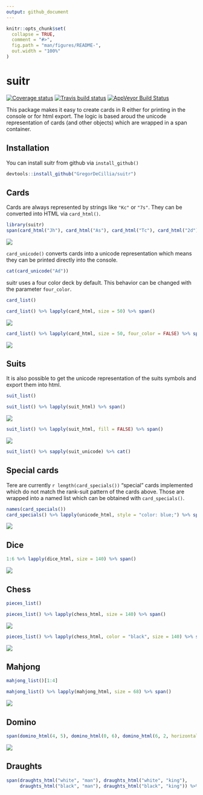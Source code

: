 ```yaml
---
output: github_document
---
```


<!-- README.md is generated from README.Rmd. Please edit that file -->

```r
knitr::opts_chunk$set(
  collapse = TRUE,
  comment = "#>",
  fig.path = "man/figures/README-",
  out.width = "100%"
)
```

# suitr <img src="man/figures/logo.png" align="right" alt=""/>

 [![Coverage status](https://codecov.io/gh/GregorDeCillia/suitr/branch/master/graph/badge.svg)](https://codecov.io/github/GregorDeCillia/suitr?branch=master)
 [![Travis build status](https://img.shields.io/travis/statistikat/persephone.svg?logo=travis)](https://travis-ci.org/GregorDeCillia/suitr)
 [![AppVeyor Build Status](https://ci.appveyor.com/api/projects/status/github/GregorDeCillia/suitr?branch=master&svg=true)](https://ci.appveyor.com/project/GregorDeCillia/suitr)
 
This package makes it easy to create cards in R either for printing in the console or for html export. The logic is based aroud the unicode representation
of cards (and other objects) which are wrapped in a span container.

## Installation

You can install suitr from github via `install_github()`

``` r
devtools::install_github("GregorDeCillia/suitr")
```

## Cards

Cards are always represented by strings like `"Kc"` or `"7s"`. They
can be converted into HTML via `card_html()`.

```r
library(suitr)
span(card_html("Jh"), card_html("As"), card_html("Tc"), card_html("2d"))
```

![](man/figures/README_figures/JhAsTc2d.png)

`card_unicode()` converts cards into a unicode representation which means they can be printed directly into the console.

```r
cat(card_unicode("Ad"))
```

suitr uses a four color deck by default. This behavior can be changed with
the parameter `four_color`.

```r
card_list()
```

```r
card_list() %>% lapply(card_html, size = 50) %>% span()
```

![](man/figures/README_figures/deck_4c.png)

```r
card_list() %>% lapply(card_html, size = 50, four_color = FALSE) %>% span()
```

![](man/figures/README_figures/deck_2c.png)

## Suits

It is also possible to get the unicode representation of the suits symbols
and export them into html.

```r
suit_list()
```

```r
suit_list() %>% lapply(suit_html) %>% span()
```

![](man/figures/README_figures/suits_filled.png)

```r
suit_list() %>% lapply(suit_html, fill = FALSE) %>% span()
```

![](man/figures/README_figures/suits_unfilled.png)

```r
suit_list() %>% sapply(suit_unicode) %>% cat()
```

## Special cards

Tere are currently `r length(card_specials())` "special" cards implemented which
do not match the rank-suit pattern of the cards above. Those are wrapped into 
a named list which can be obtained with `card_specials()`.

```r
names(card_specials())
card_specials() %>% lapply(unicode_html, style = "color: blue;") %>% span()
```

![](man/figures/README_figures/cards_special.png)

## Dice

```r
1:6 %>% lapply(dice_html, size = 140) %>% span()
```

![](man/figures/README_figures/dice.png)

## Chess

```r
pieces_list()
```

```r
pieces_list() %>% lapply(chess_html, size = 140) %>% span()
```

![](man/figures/README_figures/pieces_white.png)


```r
pieces_list() %>% lapply(chess_html, color = "black", size = 140) %>% span()
```

![](man/figures/README_figures/pieces_black.png)

## Mahjong

```r
mahjong_list()[1:4]
```

```r
mahjong_list() %>% lapply(mahjong_html, size = 68) %>% span()
```

![](man/figures/README_figures/mahjong.png)

## Domino

```r
span(domino_html(4, 5), domino_html(0, 6), domino_html(6, 2, horizontal = FALSE))
```

![](man/figures/README_figures/domino.png)

## Draughts

```r
span(draughts_html("white", "man"), draughts_html("white", "king"),
     draughts_html("black", "man"), draughts_html("black", "king")) %>% browsable()
```

